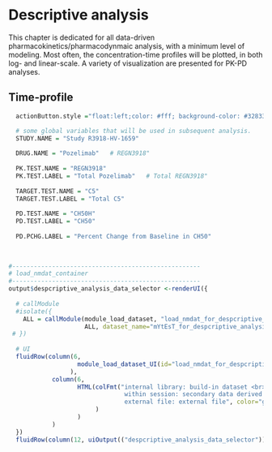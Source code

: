  

# Descriptive analysis  <a name="descriptive_analysis"></a>

This chapter is dedicated for all data-driven pharmacokinetics/pharmacodynmaic analysis, with a minimum level
of modeling.  Most often, the concentration-time profiles will be plotted, in both log- and linear-scale.  A variety of visualization are presented for PK-PD analyses. 

## Time-profile 

```r

  actionButton.style ="float:left;color: #fff; background-color: #328332; border-color: #328332"

  # some global variables that will be used in subsequent analysis.
  STUDY.NAME = "Study R3918-HV-1659"
  
  DRUG.NAME = "Pozelimab"   # REGN3918"
  
  PK.TEST.NAME = "REGN3918"
  PK.TEST.LABEL = "Total Pozelimab"   # Total REGN3918"
  
  TARGET.TEST.NAME = "C5"
  TARGET.TEST.LABEL = "Total C5"
  
  PD.TEST.NAME = "CH50H"
  PD.TEST.LABEL = "CH50"
  
  PD.PCHG.LABEL = "Percent Change from Baseline in CH50"
 
  


```

  
 
  
```r
#----------------------------------------------------
# load_nmdat_container
#----------------------------------------------------
output$despcriptive_analysis_data_selector <-renderUI({
   
  # callModule 
  #isolate({ 
    ALL = callModule(module_load_dataset, "load_nmdat_for_despcriptive_analysis", 
                     ALL, dataset_name="mYtEsT_for_despcriptive_analysis")
 # })
  
  # UI  
  fluidRow(column(6, 
                   module_load_dataset_UI(id="load_nmdat_for_despcriptive_analysis", label=NULL)
                 ), 
            column(6, 
                   HTML(colFmt("internal library: build-in dataset <br>
                                within session: secondary data derived from the original <br> 
                                external file: external file", color="gray")
                        )
                   )
            )  
  })
  fluidRow(column(12, uiOutput(("despcriptive_analysis_data_selector"))))
```